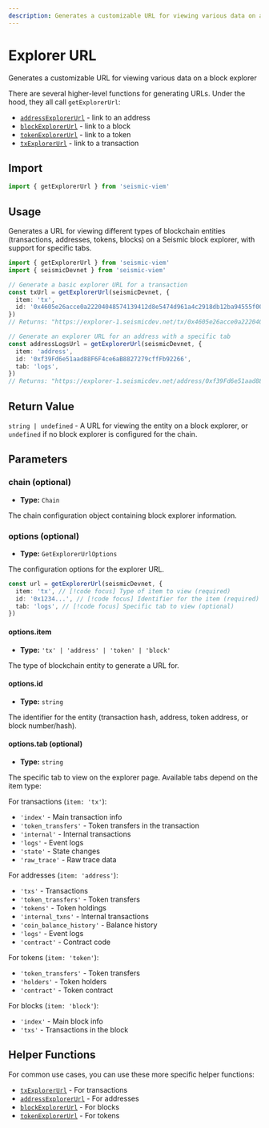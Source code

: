 ```yaml
---
description: Generates a customizable URL for viewing various data on a block explorer
---
```


# Explorer URL

Generates a customizable URL for viewing various data on a block explorer

There are several higher-level functions for generating URLs. Under the hood, they all call `getExplorerUrl`:

- [`addressExplorerUrl`](/viem/explorer/address) - link to an address
- [`blockExplorerUrl`](/viem/explorer/block) - link to a block
- [`tokenExplorerUrl`](/viem/explorer/token) - link to a token
- [`txExplorerUrl`](/viem/explorer/tx) - link to a transaction

## Import

```ts
import { getExplorerUrl } from 'seismic-viem'
```

## Usage

Generates a URL for viewing different types of blockchain entities (transactions, addresses, tokens, blocks) on a Seismic block explorer, with support for specific tabs.

```ts
import { getExplorerUrl } from 'seismic-viem'
import { seismicDevnet } from 'seismic-viem'

// Generate a basic explorer URL for a transaction
const txUrl = getExplorerUrl(seismicDevnet, {
  item: 'tx',
  id: '0x4605e26acce0a22204048574139412d8e5474d961a4c2918db12ba94555f0048',
})
// Returns: "https://explorer-1.seismicdev.net/tx/0x4605e26acce0a22204048574139412d8e5474d961a4c2918db12ba94555f0048"

// Generate an explorer URL for an address with a specific tab
const addressLogsUrl = getExplorerUrl(seismicDevnet, {
  item: 'address',
  id: '0xf39Fd6e51aad88F6F4ce6aB8827279cffFb92266',
  tab: 'logs',
})
// Returns: "https://explorer-1.seismicdev.net/address/0xf39Fd6e51aad88F6F4ce6aB8827279cffFb92266/logs"
```

## Return Value

`string | undefined` - A URL for viewing the entity on a block explorer, or `undefined` if no block explorer is configured for the chain.

## Parameters

### chain (optional)

- **Type:** `Chain`

The chain configuration object containing block explorer information.

### options (optional)

- **Type:** `GetExplorerUrlOptions`

The configuration options for the explorer URL.

```ts
const url = getExplorerUrl(seismicDevnet, {
  item: 'tx', // [!code focus] Type of item to view (required)
  id: '0x1234...', // [!code focus] Identifier for the item (required)
  tab: 'logs', // [!code focus] Specific tab to view (optional)
})
```

#### options.item

- **Type:** `'tx' | 'address' | 'token' | 'block'`

The type of blockchain entity to generate a URL for.

#### options.id

- **Type:** `string`

The identifier for the entity (transaction hash, address, token address, or block number/hash).

#### options.tab (optional)

- **Type:** `string`

The specific tab to view on the explorer page. Available tabs depend on the item type:

For transactions (`item: 'tx'`):

- `'index'` - Main transaction info
- `'token_transfers'` - Token transfers in the transaction
- `'internal'` - Internal transactions
- `'logs'` - Event logs
- `'state'` - State changes
- `'raw_trace'` - Raw trace data

For addresses (`item: 'address'`):

- `'txs'` - Transactions
- `'token_transfers'` - Token transfers
- `'tokens'` - Token holdings
- `'internal_txns'` - Internal transactions
- `'coin_balance_history'` - Balance history
- `'logs'` - Event logs
- `'contract'` - Contract code

For tokens (`item: 'token'`):

- `'token_transfers'` - Token transfers
- `'holders'` - Token holders
- `'contract'` - Token contract

For blocks (`item: 'block'`):

- `'index'` - Main block info
- `'txs'` - Transactions in the block

## Helper Functions

For common use cases, you can use these more specific helper functions:

- [`txExplorerUrl`](/viem/explorer/tx) - For transactions
- [`addressExplorerUrl`](/viem/explorer/address) - For addresses
- [`blockExplorerUrl`](/viem/explorer/block) - For blocks
- [`tokenExplorerUrl`](/viem/explorer/token) - For tokens
